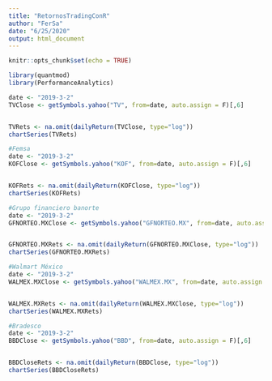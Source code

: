 ```yaml
---
title: "RetornosTradingConR"
author: "FerSa"
date: "6/25/2020"
output: html_document
---
```


```r
knitr::opts_chunk$set(echo = TRUE)
```

```r
library(quantmod)
library(PerformanceAnalytics)

date <- "2019-3-2"    
TVClose <- getSymbols.yahoo("TV", from=date, auto.assign = F)[,6]


TVRets <- na.omit(dailyReturn(TVClose, type="log")) 
chartSeries(TVRets)    

#Femsa    
date <- "2019-3-2"  
KOFClose <- getSymbols.yahoo("KOF", from=date, auto.assign = F)[,6]


KOFRets <- na.omit(dailyReturn(KOFClose, type="log")) 
chartSeries(KOFRets) 

#Grupo financiero banorte
date <- "2019-3-2"  
GFNORTEO.MXClose <- getSymbols.yahoo("GFNORTEO.MX", from=date, auto.assign = F)[,6]


GFNORTEO.MXRets <- na.omit(dailyReturn(GFNORTEO.MXClose, type="log")) 
chartSeries(GFNORTEO.MXRets) 

#Walmart México
date <- "2019-3-2"  
WALMEX.MXClose <- getSymbols.yahoo("WALMEX.MX", from=date, auto.assign = F)[,6]


WALMEX.MXRets <- na.omit(dailyReturn(WALMEX.MXClose, type="log")) 
chartSeries(WALMEX.MXRets) 

#Bradesco
date <- "2019-3-2"  
BBDClose <- getSymbols.yahoo("BBD", from=date, auto.assign = F)[,6]


BBDCloseRets <- na.omit(dailyReturn(BBDClose, type="log")) 
chartSeries(BBDCloseRets)     
    

```

